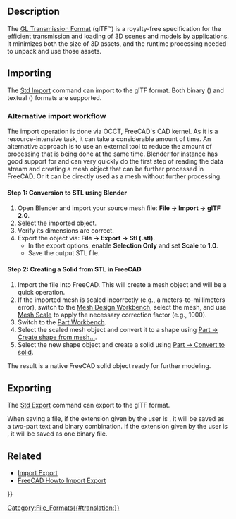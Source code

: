 <languages/>

{{TOCright}}

==Description==

The [https://en.wikipedia.org/wiki/GlTF GL Transmission Format] (glTF™) is a royalty-free specification for the efficient transmission and loading of 3D scenes and models by applications. It minimizes both the size of 3D assets, and the runtime processing needed to unpack and use those assets.

==Importing==

The [[Std_Import|Std Import]] command can import to the glTF format. Both binary ({{FileName|.glb}}) and textual ({{FileName|.gltf}}) formats are supported. {{Version|1.0}}

===Alternative import workflow===

The import operation is done via OCCT, FreeCAD's CAD kernel. As it is a resource-intensive task, it can take a considerable amount of time. An alternative approach is to use an external tool to reduce the amount of processing that is being done at the same time. Blender for instance has good support for {{FileName|.glTF}} and can very quickly do the first step of reading the data stream and creating a mesh object that can be further processed in FreeCAD. Or it can be directly used as a mesh without further processing.

==== Step 1: Conversion to STL using Blender ====

# Open Blender and import your source mesh file: '''File → Import → glTF 2.0'''.
# Select the imported object.
# Verify its dimensions are correct.
# Export the object via: '''File → Export → Stl (.stl)'''.
#* In the export options, enable '''Selection Only''' and set '''Scale''' to '''1.0'''.
#* Save the output STL file.

==== Step 2: Creating a Solid from STL in FreeCAD ====

# Import the {{FileName|.stl}} file into FreeCAD. This will create a mesh object and will be a quick operation.
# If the imported mesh is scaled incorrectly (e.g., a meters-to-millimeters error), switch to the [[Mesh_Workbench|Mesh Design Workbench]], select the mesh, and use [[Mesh_Scale|Mesh Scale]] to apply the necessary correction factor (e.g., 1000).
# Switch to the [[Part_Workbench|Part Workbench]].
# Select the scaled mesh object and convert it to a shape using [[Part_ShapeFromMesh|Part → Create shape from mesh...]].
# Select the new shape object and create a solid using [[Part_MakeSolid|Part → Convert to solid]].

The result is a native FreeCAD solid object ready for further modeling.

==Exporting==

The [[Std_Export|Std Export]] command can export to the glTF format.

When saving a file, if the extension given by the user is {{FileName|.gltf}}, it will be saved as a two-part text {{FileName|filename.gltf}} and binary {{FileName|filename.bin}} combination. If the extension given by the user is {{FileName|.glb}}, it will be saved as one binary {{FileName|.glb}} file.

==Related==

* [[Import_Export|Import Export]]
* [[FreeCAD_Howto_Import_Export|FreeCAD Howto Import Export]]


{{Userdocnavi{{#translation:}}}}
[[Category:File_Formats{{#translation:}}]]